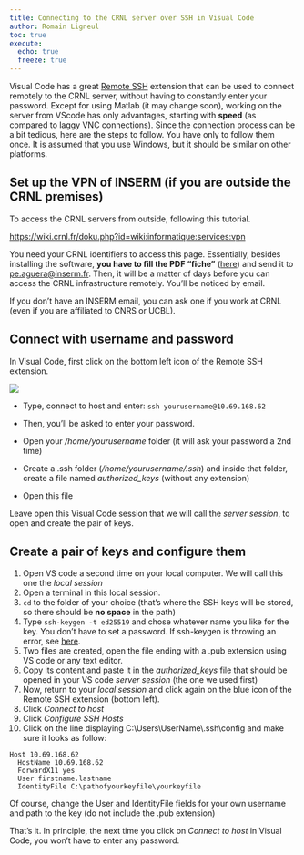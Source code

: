 ```yaml
---
title: Connecting to the CRNL server over SSH in Visual Code
author: Romain Ligneul
toc: true
execute: 
  echo: true
  freeze: true
---
```


Visual Code has a great [Remote
SSH](https://marketplace.visualstudio.com/items?itemName=ms-vscode-remote.remote-ssh)
extension that can be used to connect remotely to the CRNL server,
without having to constantly enter your password. Except for using
Matlab (it may change soon), working on the server from VScode has only
advantages, starting with **speed** (as compared to laggy VNC
connections). Since the connection process can be a bit tedious, here
are the steps to follow. You have only to follow them once. It is
assumed that you use Windows, but it should be similar on other
platforms.

## Set up the VPN of INSERM (if you are outside the CRNL premises)

To access the CRNL servers from outside, following this tutorial.

<https://wiki.crnl.fr/doku.php?id=wiki:informatique:services:vpn>

You need your CRNL identifiers to access this page. Essentially, besides
installing the software, **you have to fill the PDF "fiche"**
([here](https://wiki.crnl.fr/doku.php?id=wiki:informatique:services:vpn))
and send it to [pe.aguera\@inserm.fr](pe.aguera@inserm.fr). Then, it
will be a matter of days before you can access the CRNL infrastructure
remotely. You'll be noticed by email.

If you don't have an INSERM email, you can ask one if you work at CRNL
(even if you are affiliated to CNRS or UCBL).

## Connect with username and password

In Visual Code, first click on the bottom left icon of the Remote SSH
extension.

![](images/paste-1.png)

-   Type, connect to host and enter: `ssh yourusername@10.69.168.62`

-   Then, you'll be asked to enter your password.

-   Open your */home/yourusername* folder (it will ask your password a
    2nd time)

-   Create a .ssh folder (*/home/yourusername/.ssh*) and inside that
    folder, create a file named *authorized_keys* (without any
    extension)

-   Open this file

Leave open this Visual Code session that we will call the *server
session*, to open and create the pair of keys.

## Create a pair of keys and configure them

1.  Open VS code a second time on your local computer. We will call this
    one the *local session*
2.  Open a terminal in this local session.
3.  `cd` to the folder of your choice (that's where the SSH keys will be
    stored, so there should be **no space** in the path)
4.  Type `ssh-keygen -t ed25519` and chose whatever name you like for
    the key. You don't have to set a password. If ssh-keygen is throwing
    an error, see
    [here](https://learn.microsoft.com/en-us/windows-server/administration/openssh/openssh_install_firstuse?tabs=gui#install-openssh-for-windows).
5.  Two files are created, open the file ending with a .pub extension
    using VS code or any text editor.
6.  Copy its content and paste it in the *authorized_keys* file that
    should be opened in your VS code *server session* (the one we used
    first)
7.  Now, return to your *local session* and click again on the blue icon
    of the Remote SSH extension (bottom left).
8.  Click *Connect to host*
9.  Click *Configure SSH Hosts*
10. Click on the line displaying C:\\Users\\UserName\\.ssh\\config and
    make sure it looks as follow:

```         
Host 10.69.168.62
  HostName 10.69.168.62
  ForwardX11 yes
  User firstname.lastname
  IdentityFile C:\pathofyourkeyfile\yourkeyfile
```

Of course, change the User and IdentityFile fields for your own username
and path to the key (do not include the .pub extension)

That's it. In principle, the next time you click on *Connect to host* in
Visual Code, you won't have to enter any password.